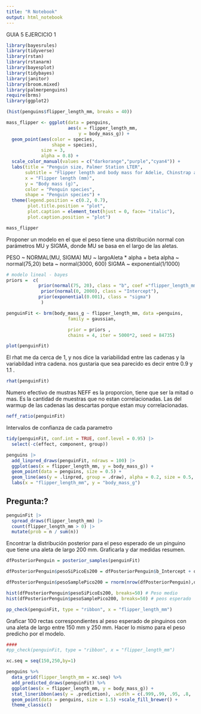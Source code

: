 ```yaml
---
title: "R Notebook"
output: html_notebook
---
```

GUIA 5 
EJERCICIO 1
```r
library(bayesrules)
library(tidyverse)
library(rstan)
library(rstanarm)
library(bayesplot)
library(tidybayes)
library(janitor)
library(broom.mixed)
library(palmerpenguins)
require(brms)
library(ggplot2)
```
```r
(hist(penguins$flipper_length_mm, breaks = 40))
```

```r
mass_flipper <- ggplot(data = penguins, 
                       aes(x = flipper_length_mm,
                           y = body_mass_g)) +
  geom_point(aes(color = species, 
                 shape = species),
             size = 3,
             alpha = 0.8) +
  scale_color_manual(values = c("darkorange","purple","cyan4")) +
  labs(title = "Penguin size, Palmer Station LTER",
       subtitle = "Flipper length and body mass for Adelie, Chinstrap and Gentoo Penguins",
       x = "Flipper length (mm)",
       y = "Body mass (g)",
       color = "Penguin species",
       shape = "Penguin species") +
  theme(legend.position = c(0.2, 0.7),
        plot.title.position = "plot",
        plot.caption = element_text(hjust = 0, face= "italic"),
        plot.caption.position = "plot")

mass_flipper
```
Proponer un modelo en el que el peso tiene una distribución normal con parámetros 
MU y SIGMA, donde MU se basa en el largo de las aletas.

PESO ~ NORMAL(MU, SIGMA)
MU ~ largoAleta * alpha + beta
alpha ~ normal(75,20)
beta ~ normal(3000, 600)
SIGMA ~ exponential(1/1000)

```r
# modelo lineal - bayes
priors =  c( 
            prior(normal(75, 20), class = "b", coef ="flipper_length_mm"),
             prior(normal(0, 2000), class = "Intercept"),
            prior(exponential(0.001), class = "sigma")
             )

penguinFit <- brm(body_mass_g ~ flipper_length_mm, data =penguins,
                       family = gaussian,

                       prior = priors ,
                       chains = 4, iter = 5000*2, seed = 84735)


```
```r
plot(penguinFit)

```
El rhat me da cerca de 1, y nos dice la variabilidad entre las cadenas y la variabildad intra cadena. nos gustaria que sea parecido es decir entre 0.9 y 1.1 .

```r
rhat(penguinFit)
```
Numero efectivo de mustras NEFF es la proporcion, tiene que ser la mitad o mas. 
Es la cantidad de muestras que no estan correlacionadas. Las del warmup de las cadenas las descartas porque estan muy correlacionadas. 

```r
neff_ratio(penguinFit)

```
Intervalos de confianza de cada parametro
```r
tidy(penguinFit, conf.int = TRUE, conf.level = 0.95) |> 
  select(-c(effect, component, group))
```


```r
penguins |> 
  add_linpred_draws(penguinFit, ndraws = 100) |> 
  ggplot(aes(x = flipper_length_mm, y = body_mass_g)) +
  geom_point(data = penguins, size = 0.5) +
  geom_line(aes(y = .linpred, group = .draw), alpha = 0.2, size = 0.5, color = clrs[6]) +
  labs(x = "flipper_length_mm", y = "body_mass_g")
```

## Pregunta:? 

```r
penguinFit |> 
  spread_draws(flipper_length_mm) |> 
  count(flipper_length_mm > 0) |> 
  mutate(prob = n / sum(n))
```

Encontrar la distribución posterior para el peso esperado de un pinguino que tiene una aleta de largo 200 mm. Graficarla y dar medidas resumen.
```r
dfPosteriorPenguin = posterior_samples(penguinFit)

dfPosteriorPenguin$pesoSiPicoEs200 = dfPosteriorPenguin$b_Intercept + dfPosteriorPenguin$b_flipper_length_mm*200

dfPosteriorPenguin$pesoSamplePico200 = rnorm(nrow(dfPosteriorPenguin),dfPosteriorPenguin$pesoSiPicoEs200, dfPosteriorPenguin$sigma)

hist(dfPosteriorPenguin$pesoSiPicoEs200, breaks=50) # Peso medio
hist(dfPosteriorPenguin$pesoSamplePico200, breaks=50) # peos esperado

```


```r
pp_check(penguinFit, type = "ribbon", x = "flipper_length_mm")
```
Graficar 100 rectas correspondientes al peso esperado de pinguinos con una aleta de largo entre 150 mm y 250 mm. Hacer lo mismo para el peso predicho por el modelo.

```r
####
#pp_check(penguinFit, type = "ribbon", x = "flipper_length_mm")

xc.seq = seq(150,250,by=1)

penguins %>%
  data_grid(flipper_length_mm = xc.seq) %>%
  add_predicted_draws(penguinFit) %>%
  ggplot(aes(x = flipper_length_mm, y = body_mass_g)) +
  stat_lineribbon(aes(y = .prediction), .width = c(.999,.99, .95, .8, .5, 0.2), color = "#08519C") +
  geom_point(data = penguins, size = 1.5) +scale_fill_brewer() +
  theme_classic()
```


